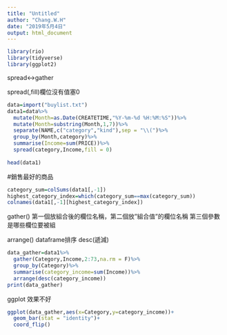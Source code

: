 ---
title: "Untitled"
author: "Chang.W.H"
date: "2019年5月4日"
output: html_document
---
```{r,include=FALSE}
library(rio)
library(tidyverse)
library(ggplot2)
```
spread<->gather

spread(,fill)欄位沒有值塞0
```{r}
data=import("buylist.txt")
data1=data%>%
  mutate(Month=as.Date(CREATETIME,"%Y-%m-%d %H:%M:%S"))%>%
  mutate(Month=substring(Month,1,7))%>%
  separate(NAME,c("category","kind"),sep = "\\(")%>%
  group_by(Month,category)%>%
  summarise(Income=sum(PRICE))%>%
  spread(category,Income,fill = 0)
  
head(data1)

```
#銷售最好的商品
```{r}
category_sum=colSums(data1[,-1])
highest_category_index=which(category_sum==max(category_sum))
colnames(data1[,-1][highest_category_index])
```
gather()
第一個放組合後的欄位名稱，第二個放”組合值”的欄位名稱
第三個參數是哪些欄位要被組

arrange() dataframe排序 desc(遞減)
```{r}
data_gather=data1%>%
  gather(Category,Income,2:73,na.rm = F)%>%
  group_by(Category)%>%
  summarise(category_income=sum(Income))%>%
  arrange(desc(category_income))
print(data_gather)
```

ggplot 效果不好
```{r}
ggplot(data_gather,aes(x=Category,y=category_income))+
  geom_bar(stat = "identity")+
  coord_flip()
```


